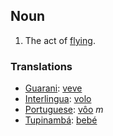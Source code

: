 ==Noun==
# The act of [[fly]]ing.
===Translations===
*[[Guarani]]: [[veve]]
*[[Interlingua]]: [[volo]]
*[[Portuguese]]: [[vôo]] ''m''
*[[Tupinambá]]: [[bebé]]